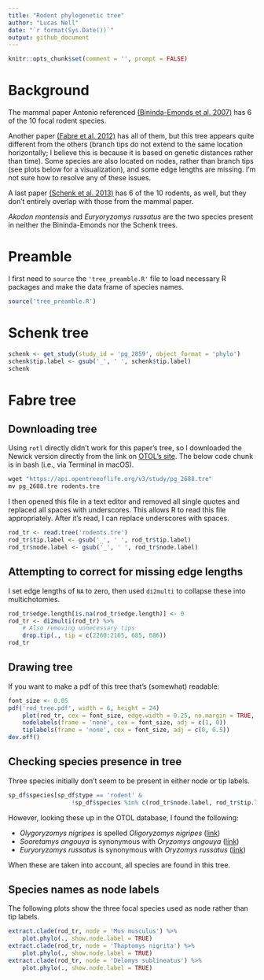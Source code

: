 ```yaml
---
title: "Rodent phylogenetic tree"
author: "Lucas Nell"
date: "`r format(Sys.Date())`"
output: github_document
---
```


```r
knitr::opts_chunk$set(comment = '', prompt = FALSE)
```


# Background

The mammal paper Antonio referenced
[(Bininda-Emonds et al. 2007)](http://dx.doi.org/10.1038/nature05634)
has 6 of the 10 focal rodent species.

Another paper 
[(Fabre et al. 2012)](http://dx.doi.org/10.1186/1471-2148-12-88)
has all of them, but this tree appears quite different from the others (branch tips
do not extend to the same location horizontally; I believe this is because it is based on 
genetic distances rather than time). Some species are also located on nodes, rather
than branch tips (see plots below for a visualization), and some edge lengths are missing.
I'm not sure how to resolve any of these issues.

A last paper
[(Schenk et al. 2013)](http://sysbio.oxfordjournals.org/content/62/6/837)
has 6 of the 10 rodents, as well, but they don't entirely overlap with those from 
the mammal paper.

*Akodon montensis* and *Euryoryzomys russatus* are the two species present in neither
the Bininda-Emonds nor the Schenk trees.



# Preamble

I first need to `source` the `'tree_preamble.R'` file to load necessary R packages and 
make the data frame of species names.

```r
source('tree_preamble.R')
```



# Schenk tree


```r
schenk <- get_study(study_id = 'pg_2859', object_format = 'phylo')
schenk$tip.label <- gsub('_', ' ', schenk$tip.label)
schenk
```



# Fabre tree

## Downloading tree

Using `rotl` directly didn't work for this paper's tree, so I downloaded the Newick 
version directly from the link on 
[OTOL's site](https://tree.opentreeoflife.org/curator/study/view/pg_2688/?tab=metadata).
The below code chunk is in bash (i.e., via Terminal in macOS).

```r
wget "https://api.opentreeoflife.org/v3/study/pg_2688.tre"
mv pg_2688.tre rodents.tre
```

I then opened this file in a text editor and removed all single quotes and replaced all
spaces with underscores. This allows R to read this file appropriately. After it's read,
I can replace underscores with spaces.

```r
rod_tr <- read.tree('rodents.tre')
rod_tr$tip.label <- gsub('_', ' ', rod_tr$tip.label)
rod_tr$node.label <- gsub('_', ' ', rod_tr$node.label)
```

## Attempting to correct for missing edge lengths

I set edge lengths of `NA` to zero, then used `di2multi` to collapse these into
multichotomies.

```r
rod_tr$edge.length[is.na(rod_tr$edge.length)] <- 0
rod_tr <- di2multi(rod_tr) %>% 
    # Also removing unnecessary tips
    drop.tip(., tip = c(2260:2165, 685, 686))
rod_tr
```


## Drawing tree

If you want to make a pdf of this tree that's (somewhat) readable:
```r
font_size <- 0.05
pdf('rod_tree.pdf', width = 6, height = 24)
    plot(rod_tr, cex = font_size, edge.width = 0.25, no.margin = TRUE, label.offset = 0.5)
    nodelabels(frame = 'none', cex = font_size, adj = c(1, 0))
    tiplabels(frame = 'none', cex = font_size, adj = c(0, 0.5))
dev.off()
```



## Checking species presence in tree

Three species initially don't seem to be present in either node or tip labels.

```r
sp_df$species[sp_df$type == 'rodent' & 
                  !sp_df$species %in% c(rod_tr$node.label, rod_tr$tip.label)]
```


However, looking these up in the OTOL database, I found the following:

- *Olygoryzomys nigripes* is spelled *Oligoryzomys nigripes*
  ([link](https://tree.opentreeoflife.org/taxonomy/browse?id=752853))
- *Sooretamys angouya* is synonymous with *Oryzomys angouya*
  ([link](https://tree.opentreeoflife.org/taxonomy/browse?id=1039661))
- *Euryoryzomys russatus* is synonymous with *Oryzomys russatus*
  ([link](https://tree.opentreeoflife.org/taxonomy/browse?id=739))

When these are taken into account, all species are found in this tree.


## Species names as node labels

The following plots show the three focal species used as node rather than tip labels.

```r
extract.clade(rod_tr, node = 'Mus musculus') %>% 
    plot.phylo(., show.node.label = TRUE)
extract.clade(rod_tr, node = 'Thaptomys nigrita') %>% 
    plot.phylo(., show.node.label = TRUE)
extract.clade(rod_tr, node = 'Delomys sublineatus') %>% 
    plot.phylo(., show.node.label = TRUE)
```




